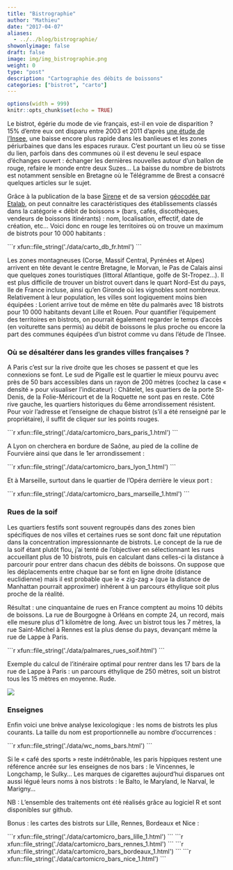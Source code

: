 ```yaml
---
title: "Bistrographie"
author: "Mathieu"
date: "2017-04-07"
aliases: 
  - ../../blog/bistrographie/
showonlyimage: false
draft: false
image: img/img_bistrographie.png
weight: 0
type: "post"
description: "Cartographie des débits de boissons"
categories: ["bistrot", "carto"]
---
```



```r
options(width = 999)
knitr::opts_chunk$set(echo = TRUE)


```

Le bistrot, égérie du mode de vie français, est-il en voie de disparition ? 15% d’entre eux ont disparu entre 2003 et 2011 d’après [une étude de l’Insee](http://www.bistrotdepays.com/wp-content/uploads/2013/06/INSEE-18-03-PDF.pdf), une baisse encore plus rapide dans les banlieues et les zones périurbaines que dans les espaces ruraux. C’est pourtant un lieu où se tisse du lien, parfois dans des communes où il est devenu le seul espace d’échanges ouvert : échanger les dernières nouvelles autour d’un ballon de rouge, refaire le monde entre deux Suzes… La baisse du nombre de bistrots est notamment sensible en Bretagne où le Télégramme de Brest a consacré quelques articles sur le sujet.

Grâce à la publication de la base [Sirene](https://www.data.gouv.fr/fr/datasets/base-sirene-des-entreprises-et-de-leurs-etablissements-siren-siret/) et de sa version [géocodée par Etalab](http://212.47.238.202/geo_sirene/last/), on peut connaitre les caractéristiques des établissements classés dans la catégorie « débit de boissons » (bars, cafés, discothèques, vendeurs de boissons itinérants) : nom, localisation, effectif, date de création, etc…
Voici donc en rouge les territoires où on trouve un maximum de bistrots pour 10 000 habitants :


````{=html}
```r
xfun::file_string('./data/carto_db_fr.html')
```
````

Les zones montagneuses (Corse, Massif Central, Pyrénées et Alpes) arrivent en tête devant le centre Bretagne, le Morvan, le Pas de Calais ainsi que quelques zones touristiques (littoral Atlantique, golfe de St-Tropez…). Il est plus difficile de trouver un bistrot ouvert dans le quart Nord-Est du pays, Ile de France incluse, ainsi qu’en Gironde où les vignobles sont nombreux.
Relativement à leur population, les villes sont logiquement moins bien équipées : Lorient arrive tout de même en tête du palmarès avec 18 bistrots pour 10 000 habitants devant Lille et Rouen.
Pour quantifier l’équipement des territoires en bistrots, on pourrait également regarder le temps d’accès (en voiturette sans permis) au débit de boissons le plus proche ou encore la part des communes équipées d’un bistrot comme vu dans l’étude de l’Insee.

### Où se désaltérer dans les grandes villes françaises ? 


A Paris c’est sur la rive droite que les choses se passent et que les connexions se font. Le sud de Pigalle est le quartier le mieux pourvu avec près de 50 bars accessibles dans un rayon de 200 mètres (cochez la case « densité » pour visualiser l’indicateur) : Châtelet, les quartiers de la porte St-Denis, de la Folie-Méricourt et de la Roquette ne sont pas en reste. Côté rive gauche, les quartiers historiques du 6ème arrondissement résistent. Pour voir l’adresse et l’enseigne de chaque bistrot (s’il a été renseigné par le propriétaire), il suffit de cliquer sur les points rouges.

````{=html}
```r
xfun::file_string('./data/cartomicro_bars_paris_1.html')
```
````

A Lyon on cherchera en bordure de Saône, au pied de la colline de Fourvière ainsi que dans le 1er arrondissement :
````{=html}
```r
xfun::file_string('./data/cartomicro_bars_lyon_1.html')
```
````

Et à Marseille, surtout dans le quartier de l’Opéra derrière le vieux port :
````{=html}
```r
xfun::file_string('./data/cartomicro_bars_marseille_1.html')
```
````

### Rues de la soif 

Les quartiers festifs sont souvent regroupés dans des zones bien spécifiques de nos villes et certaines rues se sont donc fait une réputation dans la concentration impressionnante de bistrots. Le concept de la rue de la soif étant plutôt flou, j’ai tenté de l’objectiver en sélectionnant les rues accueillant plus de 10 bistrots, puis en calculant dans celles-ci la distance à parcourir pour entrer dans chacun des débits de boissons. On suppose que les déplacements entre chaque bar se font en ligne droite (distance euclidienne) mais il est probable que le « zig-zag » (que la distance de Manhattan pourrait approximer) inhérent à un parcours éthylique soit plus proche de la réalité.

Résultat : une cinquantaine de rues en France comptent au moins 10 débits de boissons. La rue de Bourgogne à Orléans en compte 24, un record, mais elle mesure plus d’1 kilomètre de long. Avec un bistrot tous les 7 mètres, la rue Saint-Michel à Rennes est la plus dense du pays, devançant même la rue de Lappe à Paris.

````{=html}
```r
xfun::file_string('./data/palmares_rues_soif.html')
```
````

Exemple du calcul de l’itinéraire optimal pour rentrer dans les 17 bars de la rue de Lappe à Paris : un parcours éthylique de 250 mètres, soit un bistrot tous les 15 mètres en moyenne. Rude.

![](./img/anim_rue_lappe.gif)

### Enseignes 

Enfin voici une brève analyse lexicologique : les noms de bistrots les plus courants. La taille du nom est proportionnelle au nombre d’occurrences : 


````{=html}
```r
xfun::file_string('./data/wc_noms_bars.html')
```
````

Si le « café des sports » reste indétrônable, les paris hippiques restent une référence ancrée sur les enseignes de nos bars : le Vincennes, le Longchamp, le Sulky… Les marques de cigarettes aujourd’hui disparues ont aussi légué leurs noms à nos bistrots : le Balto, le Maryland, le Narval, le Marigny…

NB : L’ensemble des traitements ont été réalisés grâce au logiciel R et sont disponibles sur github.

Bonus : les cartes des bistrots sur Lille, Rennes, Bordeaux et Nice :

````{=html}
```r
xfun::file_string('./data/cartomicro_bars_lille_1.html')
```
````

````{=html}
```r
xfun::file_string('./data/cartomicro_bars_rennes_1.html')
```
````

````{=html}
```r
xfun::file_string('./data/cartomicro_bars_bordeaux_1.html')
```
````

````{=html}
```r
xfun::file_string('./data/cartomicro_bars_nice_1.html')
```
````


